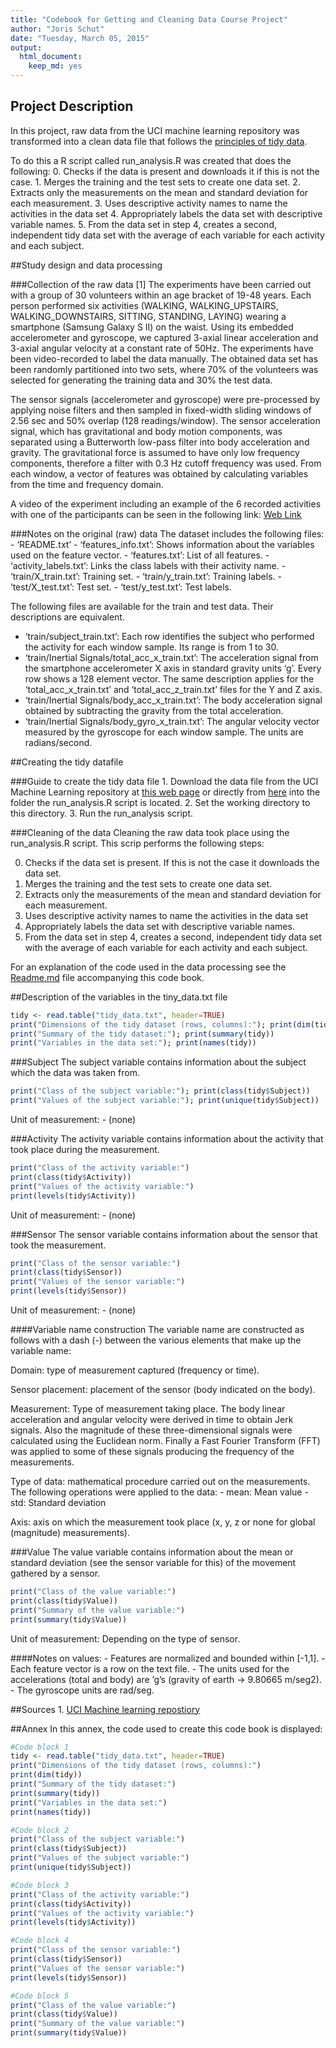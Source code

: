 ```yaml
---
title: "Codebook for Getting and Cleaning Data Course Project"
author: "Joris Schut"
date: "Tuesday, March 05, 2015"
output:
  html_document:
    keep_md: yes
---
```


## Project Description
In this project, raw data from the UCI machine learning repository was transformed into a clean data file that follows the [principles of tidy data](http://vita.had.co.nz/papers/tidy-data.pdf).

To do this a R script called run_analysis.R was created that does the following:
 0. Checks if the data is present and downloads it if this is not the case.
 1. Merges the training and the test sets to create one data set.
 2. Extracts only the measurements on the mean and standard deviation for 
    each measurement. 
 3. Uses descriptive activity names to name the activities in the data set
 4. Appropriately labels the data set with descriptive variable names. 
 5. From the data set in step 4, creates a second, independent tidy data 
    set with the average of each variable for each activity and each subject.

##Study design and data processing

###Collection of the raw data [1]
The experiments have been carried out with a group of 30 volunteers within an age bracket of 19-48 years. Each person performed six activities (WALKING, WALKING_UPSTAIRS, WALKING_DOWNSTAIRS, SITTING, STANDING, LAYING) wearing a smartphone (Samsung Galaxy S II) on the waist. Using its embedded accelerometer and gyroscope, we captured 3-axial linear acceleration and 3-axial angular velocity at a constant rate of 50Hz. The experiments have been video-recorded to label the data manually. The obtained data set has been randomly partitioned into two sets, where 70% of the volunteers was selected for generating the training data and 30% the test data. 

The sensor signals (accelerometer and gyroscope) were pre-processed by applying noise filters and then sampled in fixed-width sliding windows of 2.56 sec and 50% overlap (128 readings/window). The sensor acceleration signal, which has gravitational and body motion components, was separated using a Butterworth low-pass filter into body acceleration and gravity. The gravitational force is assumed to have only low frequency components, therefore a filter with 0.3 Hz cutoff frequency was used. From each window, a vector of features was obtained by calculating variables from the time and frequency domain.

A video of the experiment including an example of the 6 recorded activities with one of the participants can be seen in the following link: [Web Link](https://www.youtube.com/watch?v=XOEN9W05_4A)

###Notes on the original (raw) data 
 The dataset includes the following files:
- 'README.txt'
- 'features_info.txt': Shows information about the variables used on the feature vector.
- 'features.txt': List of all features.
- 'activity_labels.txt': Links the class labels with their activity name.
- 'train/X_train.txt': Training set.
- 'train/y_train.txt': Training labels.
- 'test/X_test.txt': Test set.
- 'test/y_test.txt': Test labels.

The following files are available for the train and test data. Their descriptions are equivalent. 

- 'train/subject_train.txt': Each row identifies the subject who performed the activity for each window sample. Its range is from 1 to 30. 
- 'train/Inertial Signals/total_acc_x_train.txt': The acceleration signal from the smartphone accelerometer X axis in standard gravity units 'g'. Every row shows a 128 element vector. The same description applies for the 'total_acc_x_train.txt' and 'total_acc_z_train.txt' files for the Y and Z axis. 
- 'train/Inertial Signals/body_acc_x_train.txt': The body acceleration signal obtained by subtracting the gravity from the total acceleration. 
- 'train/Inertial Signals/body_gyro_x_train.txt': The angular velocity vector measured by the gyroscope for each window sample. The units are radians/second. 

##Creating the tidy datafile

###Guide to create the tidy data file
 1. Download the data file from the UCI Machine Learning repository at [this web page](http://archive.ics.uci.edu/ml/datasets/Human+Activity+Recognition+Using+Smartphones)
    or directly from [here](https://d396qusza40orc.cloudfront.net/getdata%2Fprojectfiles%2FUCI%20HAR%20Dataset.zip) into the folder the run_analysis.R script is located.
 2. Set the working directory to this directory.
 3. Run the run_analysis script.

###Cleaning of the data
Cleaning the raw data took place using the run_analysis.R script. This scrip performs the following steps:

 0. Checks if the data set is present. If this is not the case it downloads the data set.
 1. Merges the training and the test sets to create one data set.
 2. Extracts only the measurements of the mean and standard deviation for 
    each measurement. 
 3. Uses descriptive activity names to name the activities in the data set
 4. Appropriately labels the data set with descriptive variable names. 
 5. From the data set in step 4, creates a second, independent tidy data 
    set with the average of each variable for each activity and each subject.

For an explanation of the code used in the data processing see the [Readme.md](https://github.com/JorisSchut/Data-Science/blob/master/Cleaning/wk3/Readme.md) file accompanying this code book.

##Description of the variables in the tiny_data.txt file

```r
tidy <- read.table("tidy_data.txt", header=TRUE)
print("Dimensions of the tidy dataset (rows, columns):"); print(dim(tidy))
print("Summary of the tidy dataset:"); print(summary(tidy))
print("Variables in the data set:"); print(names(tidy))
```

###Subject
The subject variable contains information about the subject which the data was taken from.

```r
print("Class of the subject variable:"); print(class(tidy$Subject))
print("Values of the subject variable:"); print(unique(tidy$Subject))
```

Unit of measurement: - (none)

###Activity
The activity variable contains information about the activity that took place during the measurement.

```r
print("Class of the activity variable:")
print(class(tidy$Activity))
print("Values of the activity variable:")
print(levels(tidy$Activity))
```

Unit of measurement: - (none)

###Sensor
The sensor variable contains information about the sensor that took the measurement.

```r
print("Class of the sensor variable:")
print(class(tidy$Sensor))
print("Values of the sensor variable:")
print(levels(tidy$Sensor))
```

Unit of measurement: - (none)

####Variable name construction
The variable name are constructed as follows with a dash (-) between the various elements that make up the variable name:

Domain: type of measurement captured (frequency or time).

Sensor placement: placement of the sensor (body indicated on the body).

Measurement: Type of measurement taking place. The body linear acceleration and angular velocity were derived in time to obtain Jerk signals. Also the magnitude of these three-dimensional signals were calculated using the Euclidean norm. Finally a Fast Fourier Transform (FFT) was applied to some of these signals producing the frequency of the measurements.

Type of data: mathematical procedure carried out on the measurements. The following operations were applied to the data:
 - mean: Mean value
 - std: Standard deviation


Axis: axis on which the measurement took place (x, y, z or none for global (magnitude) measurements).

###Value
The value variable contains information about the mean or standard deviation (see the sensor variable for this) of the movement gathered by a sensor.

```r
print("Class of the value variable:")
print(class(tidy$Value))
print("Summary of the value variable:")
print(summary(tidy$Value))
```

Unit of measurement: Depending on the type of sensor.

####Notes on values:
- Features are normalized and bounded within [-1,1].
- Each feature vector is a row on the text file.
- The units used for the accelerations (total and body) are 'g's (gravity of earth -> 9.80665 m/seg2).
- The gyroscope units are rad/seg.

##Sources
1. [UCI Machine learning repostiory](http://archive.ics.uci.edu/ml/datasets/Human+Activity+Recognition+Using+Smartphones)

##Annex
In this annex, the code used to create this code book is displayed:

```r

#Code block 1
tidy <- read.table("tidy_data.txt", header=TRUE)
print("Dimensions of the tidy dataset (rows, columns):")
print(dim(tidy))
print("Summary of the tidy dataset:")
print(summary(tidy))
print("Variables in the data set:")
print(names(tidy))

#Code block 2
print("Class of the subject variable:")
print(class(tidy$Subject))
print("Values of the subject variable:")
print(unique(tidy$Subject))

#Code block 3
print("Class of the activity variable:")
print(class(tidy$Activity))
print("Values of the activity variable:")
print(levels(tidy$Activity))

#Code block 4
print("Class of the sensor variable:")
print(class(tidy$Sensor))
print("Values of the sensor variable:")
print(levels(tidy$Sensor))

#Code block 5
print("Class of the value variable:")
print(class(tidy$Value))
print("Summary of the value variable:")
print(summary(tidy$Value))

```